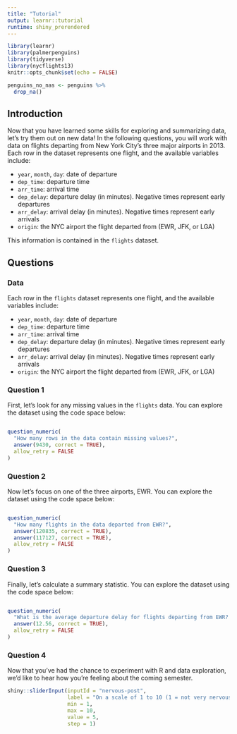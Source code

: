 ```yaml
---
title: "Tutorial"
output: learnr::tutorial
runtime: shiny_prerendered
---
```


```r
library(learnr)
library(palmerpenguins)
library(tidyverse)
library(nycflights13)
knitr::opts_chunk$set(echo = FALSE)

penguins_no_nas <- penguins %>%
  drop_na()
```


## Introduction

Now that you have learned some skills for exploring and summarizing data, let's try them out on new data! In the following questions, you will work with data on flights departing from New York City’s three major airports in 2013. Each row in the dataset represents one flight, and the available variables include:

* `year`, `month`, `day`: date of departure
* `dep_time`: departure time
* `arr_time`: arrival time
* `dep_delay`: departure delay (in minutes). Negative times represent early departures
* `arr_delay`: arrival delay (in minutes). Negative times represent early arrivals
* `origin`: the NYC airport the flight departed from (EWR, JFK, or LGA)

This information is contained in the `flights` dataset.

## Questions

### Data

Each row in the `flights` dataset represents one flight, and the available variables include:

* `year`, `month`, `day`: date of departure
* `dep_time`: departure time
* `arr_time`: arrival time
* `dep_delay`: departure delay (in minutes). Negative times represent early departures
* `arr_delay`: arrival delay (in minutes). Negative times represent early arrivals
* `origin`: the NYC airport the flight departed from (EWR, JFK, or LGA)

### Question 1

First, let's look for any missing values in the `flights` data. You can explore the dataset using the code space below:

```r

```

```r
question_numeric(
  "How many rows in the data contain missing values?",
  answer(9430, correct = TRUE),
  allow_retry = FALSE
)
```

### Question 2

Now let's focus on one of the three airports, EWR. You can explore the dataset using the code space below:

```r

```

```r
question_numeric(
  "How many flights in the data departed from EWR?",
  answer(120835, correct = TRUE),
  answer(117127, correct = TRUE),
  allow_retry = FALSE
)
```

### Question 3

Finally, let's calculate a summary statistic. You can explore the dataset using the code space below:

```r

```

```r
question_numeric(
  "What is the average departure delay for flights departing from EWR? Round your answer to two decimal places. (Remember to deal with missing values before calculating the mean!)",
  answer(12.56, correct = TRUE),
  allow_retry = FALSE
)
```

### Question 4

Now that you've had the chance to experiment with R and data exploration, we'd like to hear how you're feeling about the coming semester.



```r
shiny::sliderInput(inputId = "nervous-post",
                   label = "On a scale of 1 to 10 (1 = not very nervous, 10 = very nervous), how nervous are you feeling about learning R this semester?", 
                   min = 1, 
                   max = 10, 
                   value = 5, 
                   step = 1)
```